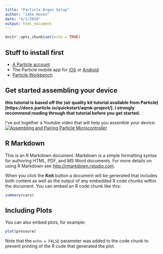 ```yaml
---
title: "Particle Argon Setup"
author: "Jake Hosen"
date: "4/1/2020"
output: html_document
---
```


```r
knitr::opts_chunk$set(echo = TRUE)
```

## Stuff to install first
* [A Particle account](https://login.particle.io/)
* The Particle mobile app for [iOS](https://apps.apple.com/us/app/particle-iot/id991459054) or [Android](https://play.google.com/store/apps/details?id=io.particle.android.app&hl=en_US)
* [Particle Workbench](https://particle.io/workbench)

## Get started assembling your device
**this tutorial is based off the )air quality kit tutorial available from Particle)[https://docs.particle.io/quickstart/aqmk-project/]. I strongly recommend reading through that tutorial before you get started.**

I've put together a Youtube video that will help you assemble your device:
[![Assembling and Pairing Particle Microcontroller](https://docs.particle.io/assets/images/argon-kit-looped-antenna-docs-crop.jpg)](https://www.youtube.com/watch?v=aPB4ETfzj9M&t=440s "Particle Assembly")




## R Markdown

This is an R Markdown document. Markdown is a simple formatting syntax for authoring HTML, PDF, and MS Word documents. For more details on using R Markdown see <http://rmarkdown.rstudio.com>.

When you click the **Knit** button a document will be generated that includes both content as well as the output of any embedded R code chunks within the document. You can embed an R code chunk like this:

```r
summary(cars)
```

## Including Plots

You can also embed plots, for example:

```r
plot(pressure)
```

Note that the `echo = FALSE` parameter was added to the code chunk to prevent printing of the R code that generated the plot.
